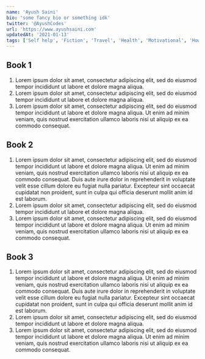 ```yaml
---
name: 'Ayush Saini'
bio: 'some fancy bio or something idk'
twitter: '@AyushCodes'
url: 'https://www.ayushsaini.com'
updatedAt: '2021-01-13'
tags: ['Self help', 'Fiction', 'Travel', 'Health', 'Motivational', 'How-to']
---
```


## Book 1

1. Lorem ipsum dolor sit amet, consectetur adipiscing elit, sed do eiusmod tempor incididunt ut labore et dolore magna aliqua.
2. Lorem ipsum dolor sit amet, consectetur adipiscing elit, sed do eiusmod tempor incididunt ut labore et dolore magna aliqua.
3. Lorem ipsum dolor sit amet, consectetur adipiscing elit, sed do eiusmod tempor incididunt ut labore et dolore magna aliqua. Ut enim ad minim veniam, quis nostrud exercitation ullamco laboris nisi ut aliquip ex ea commodo consequat.

## Book 2

1. Lorem ipsum dolor sit amet, consectetur adipiscing elit, sed do eiusmod tempor incididunt ut labore et dolore magna aliqua. Ut enim ad minim veniam, quis nostrud exercitation ullamco laboris nisi ut aliquip ex ea commodo consequat. Duis aute irure dolor in reprehenderit in voluptate velit esse cillum dolore eu fugiat nulla pariatur. Excepteur sint occaecat cupidatat non proident, sunt in culpa qui officia deserunt mollit anim id est laborum.
2. Lorem ipsum dolor sit amet, consectetur adipiscing elit, sed do eiusmod tempor incididunt ut labore et dolore magna aliqua.
3. Lorem ipsum dolor sit amet, consectetur adipiscing elit, sed do eiusmod tempor incididunt ut labore et dolore magna aliqua. Ut enim ad minim veniam, quis nostrud exercitation ullamco laboris nisi ut aliquip ex ea commodo consequat.

## Book 3

1. Lorem ipsum dolor sit amet, consectetur adipiscing elit, sed do eiusmod tempor incididunt ut labore et dolore magna aliqua. Ut enim ad minim veniam, quis nostrud exercitation ullamco laboris nisi ut aliquip ex ea commodo consequat. Duis aute irure dolor in reprehenderit in voluptate velit esse cillum dolore eu fugiat nulla pariatur. Excepteur sint occaecat cupidatat non proident, sunt in culpa qui officia deserunt mollit anim id est laborum.
2. Lorem ipsum dolor sit amet, consectetur adipiscing elit, sed do eiusmod tempor incididunt ut labore et dolore magna aliqua.
3. Lorem ipsum dolor sit amet, consectetur adipiscing elit, sed do eiusmod tempor incididunt ut labore et dolore magna aliqua. Ut enim ad minim veniam, quis nostrud exercitation ullamco laboris nisi ut aliquip ex ea commodo consequat.
